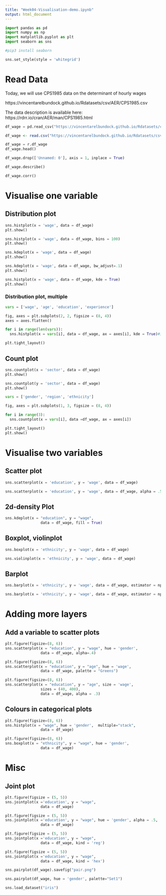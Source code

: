 ```yaml
---
title: "Week04-Visualisation-demo.ipynb"
output: html_document
---
```


```python
import pandas as pd
import numpy as np
import matplotlib.pyplot as plt
import seaborn as sns
```
```bash
#pip3 install seaborn
```


```python
sns.set_style(style = 'whitegrid')
```

# Read Data

Today, we will use CPS1985 data on the determinant of hourly wages

https://vincentarelbundock.github.io/Rdatasets/csv/AER/CPS1985.csv

The data description is available here:
https://rdrr.io/cran/AER/man/CPS1985.html

```python
df_wage = pd.read_csv("https://vincentarelbundock.github.io/Rdatasets/csv/AER/CPS1985.csv")
```
```r
df_wage <- read.csv("https://vincentarelbundock.github.io/Rdatasets/csv/AER/CPS1985.csv")
```

```python
df_wage = r.df_wage
df_wage.head()

```

```python
df_wage.drop(['Unnamed: 0'], axis = 1, inplace = True)
```

```python
df_wage.describe()
```

```python
df_wage.corr()
```

# Visualise one variable

## Distribution plot

```python
sns.histplot(x = 'wage', data = df_wage)
plt.show()
```

```python
sns.histplot(x = 'wage', data = df_wage, bins = 100)
plt.show()
```

```python
sns.kdeplot(x = 'wage', data = df_wage)
plt.show()
```

```python
sns.kdeplot(x = 'wage', data = df_wage, bw_adjust=.1)
plt.show()
```

```python
sns.histplot(x = 'wage', data = df_wage, kde = True)
plt.show()
```

### Distribution plot, multiple

```python
vars = ['wage', 'age', 'education', 'experience']

fig, axes = plt.subplots(2, 2, figsize = (8, 4))
axes = axes.flatten()

for i in range(len(vars)):
  sns.histplot(x = vars[i], data = df_wage, ax = axes[i], kde = True)#i // 2, i % 2], kde = True)

plt.tight_layout()
```

## Count plot

```python
sns.countplot(x = 'sector', data = df_wage)
plt.show()
```

```python
sns.countplot(y = 'sector', data = df_wage)
plt.show()
```

```python
vars = ['gender', 'region', 'ethnicity']

fig, axes = plt.subplots(1, 3, figsize = (8, 4))

for i in range(3):
  sns.countplot(x = vars[i], data =df_wage, ax = axes[i])

plt.tight_layout()
plt.show()
```

# Visualise two variables

## Scatter plot

```python
sns.scatterplot(x = 'education', y = 'wage', data = df_wage)

```

```python
sns.scatterplot(x = 'education', y = 'wage', data = df_wage, alpha = .5)
```

## 2d-density Plot

```python
sns.kdeplot(x = "education", y = "wage", 
                data = df_wage, fill = True)
```

## Boxplot, violinplot

```python
sns.boxplot(x = 'ethnicity', y = 'wage', data = df_wage)
```

```python
sns.violinplot(x = 'ethnicity', y = 'wage', data = df_wage)
```

## Barplot

```python
sns.barplot(x = 'ethnicity', y = 'wage', data = df_wage, estimator = np.mean)
```

```python
sns.barplot(x = 'ethnicity', y = 'wage', data = df_wage, estimator = np.std)
```

# Adding more layers

## Add a variable to scatter plots

```python
plt.figure(figsize=(8, 6))
sns.scatterplot(x = "education", y = "wage", hue = 'gender',
                data = df_wage, alpha=.4)
```

```python
plt.figure(figsize=(8, 6))
sns.scatterplot(x = "education", y = "age", hue = 'wage',
                data = df_wage, palette = "Greens")
```

```python
plt.figure(figsize=(8, 6))
sns.scatterplot(x = "education", y = "age", size = 'wage', 
                sizes = (40, 400),
                data = df_wage, alpha = .3)
```

## Colours in categorical plots

```python
plt.figure(figsize=(8, 6))
sns.histplot(x = "wage", hue = 'gender',  multiple="stack",
                data = df_wage)
```

```python
plt.figure(figsize=(8, 6))
sns.boxplot(x = "ethnicity", y = "wage", hue = 'gender',
                data = df_wage)
```

# Misc

## Joint plot

```python
plt.figure(figsize = (5, 5))
sns.jointplot(x ='education', y = "wage",
                data = df_wage)
```

```python
plt.figure(figsize = (5, 5))
sns.jointplot(x ='education', y = "wage", hue = 'gender', alpha = .5,
                data = df_wage)
```

```python
plt.figure(figsize = (5, 5))
sns.jointplot(x ='education', y = "wage",
                data = df_wage, kind = 'reg')
```

```python
plt.figure(figsize = (5, 5))
sns.jointplot(x ='education', y = "wage", 
                data = df_wage, kind = 'hex')
```

```python
sns.pairplot(df_wage).savefig("pair.png")
```

```python
sns.pairplot(df_wage, hue = 'gender', palette="Set1")
```

```python
sns.load_dataset("iris")
```


